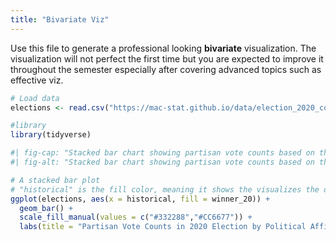 ```yaml
---
title: "Bivariate Viz"
---
```


Use this file to generate a professional looking **bivariate** visualization.  The visualization will not perfect the first time but you are expected to improve it throughout the semester especially after covering advanced topics such as effective viz.
```r
# Load data
elections <- read.csv("https://mac-stat.github.io/data/election_2020_county.csv")

#library
library(tidyverse)
```



```r
#| fig-cap: "Stacked bar chart showing partisan vote counts based on the final election results of 2020."
#| fig-alt: "Stacked bar chart showing partisan vote counts based on the final election results of 2020. Republicans had a higher average vote count in counties regardless of political lean. More democrats voted on party average in counties that were purple, with no real political lean."

# A stacked bar plot
# "historical" is the fill color, meaning it shows the visualizes the data by color. "winner_20" is the x-axis so it shows the data represented through the bar plot.
ggplot(elections, aes(x = historical, fill = winner_20)) +
  geom_bar() +
  scale_fill_manual(values = c("#332288","#CC6677")) +
  labs(title = "Partisan Vote Counts in 2020 Election by Political Affiliation", x = "Partisan Vote", y = "Vote Count", fill = "Political Party")
```

